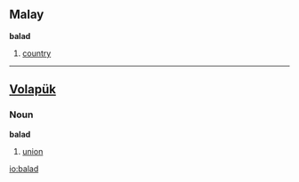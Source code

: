 ==Malay==
'''balad'''

# [[country]]

----

== [[Volapük]] == 
=== Noun ===
'''balad'''

# [[union]]

[[io:balad]]